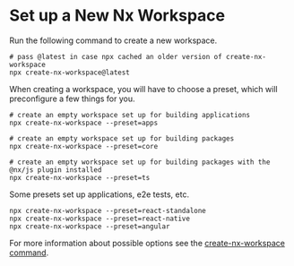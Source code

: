 # Set up a New Nx Workspace

Run the following command to create a new workspace.

```shell
# pass @latest in case npx cached an older version of create-nx-workspace
npx create-nx-workspace@latest
```

When creating a workspace, you will have to choose a preset, which will preconfigure a few things for you.

```shell
# create an empty workspace set up for building applications
npx create-nx-workspace --preset=apps

# create an empty workspace set up for building packages
npx create-nx-workspace --preset=core

# create an empty workspace set up for building packages with the @nx/js plugin installed
npx create-nx-workspace --preset=ts
```

Some presets set up applications, e2e tests, etc.

```shell
npx create-nx-workspace --preset=react-standalone
npx create-nx-workspace --preset=react-native
npx create-nx-workspace --preset=angular
```

For more information about possible options see the [create-nx-workspace command](/packages/nx/documents/create-nx-workspace).
